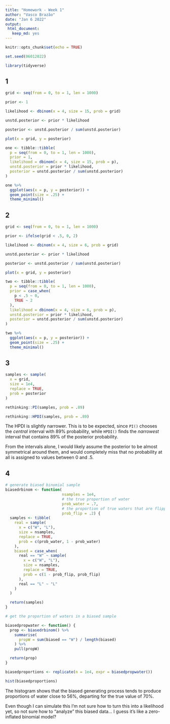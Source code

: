 ```yaml
---
title: "Homework - Week 1"
author: "Vasco Brazão"
date: "Jan 6 2022"
output: 
 html_document:
   keep_md: yes
---
```


```r
knitr::opts_chunk$set(echo = TRUE)
```

```r
set.seed(06012022)

library(tidyverse)
```


## 1

```r
grid <- seq(from = 0, to = 1, len = 1000)

prior <- 1

likelihood <- dbinom(x = 4, size = 15, prob = grid)

unstd.posterior <- prior * likelihood

posterior <- unstd.posterior / sum(unstd.posterior)

plot(x = grid, y = posterior)
```

```r
one <- tibble::tibble(
  p = seq(from = 0, to = 1, len = 1000),
  prior = 1,
  likelihood = dbinom(x = 4, size = 15, prob = p),
  unstd.posterior = prior * likelihood,
  posterior = unstd.posterior / sum(unstd.posterior)
)

one %>%
  ggplot(aes(x = p, y = posterior)) +
  geom_point(size = .25) +
  theme_minimal()
```

## 2

```r
grid <- seq(from = 0, to = 1, len = 1000)

prior <- ifelse(grid < .5, 0, 2)

likelihood <- dbinom(x = 4, size = 6, prob = grid)

unstd.posterior <- prior * likelihood

posterior <- unstd.posterior / sum(unstd.posterior)

plot(x = grid, y = posterior)
```

```r
two <- tibble::tibble(
  p = seq(from = 0, to = 1, len = 1000),
  prior = case_when(
    p < .5 ~ 0,
    TRUE ~ 2
  ),
  likelihood = dbinom(x = 4, size = 6, prob = p),
  unstd.posterior = prior * likelihood,
  posterior = unstd.posterior / sum(unstd.posterior)
)

two %>%
  ggplot(aes(x = p, y = posterior)) +
  geom_point(size = .25) +
  theme_minimal()
```

## 3

```r
samples <- sample(
  x = grid,
  size = 1e4,
  replace = TRUE,
  prob = posterior
)

rethinking::PI(samples, prob = .89)

rethinking::HPDI(samples, prob = .89)
```
 
The HPDI is slightly narrower. This is to be expected, since `PI()` chooses the *central* interval with 89% probability, while `HPDI()` finds the *narrowest* interval that contains 89% of the posterior probability.

From the intervals alone, I would likely assume the posterior to be almost symmetrical around them, and would completely miss that no probability at all is assigned to values between 0 and .5. 

## 4

```r
# generate biased binomial sample
biasedrbinom <- function(
                         nsamples = 1e4,
                         # the true proportion of water
                         prob_water = .7,
                         # the proportion of true waters that are flipped to land
                         prob_flip = .2) {
  samples <- tibble(
    real = sample(
      x = c("W", "L"),
      size = nsamples,
      replace = TRUE,
      prob = c(prob_water, 1 - prob_water)
    ),
    biased = case_when(
      real == "W" ~ sample(
        x = c("W", "L"),
        size = nsamples,
        replace = TRUE,
        prob = c(1 - prob_flip, prob_flip)
      ),
      real == "L" ~ "L"
    )
  )

  return(samples)
}

# get the proportion of waters in a biased sample

biasedpropwater <- function() {
  prop <- biasedrbinom() %>%
    summarise(
      propW = sum(biased == "W") / length(biased)
    ) %>%
    pull(propW)

  return(prop)
}
```

```r
biasedproportions <- replicate(n = 1e4, expr = biasedpropwater())

hist(biasedproportions)
```

The histogram shows that the biased generating process tends to produce proportions of water close to 56%, departing for the true value of 70%. 

Even though I can simulate this I'm not sure how to turn this into a likelihood yet, so not sure how to "analyze" this biased data... I guess it's like a zero-inflated binomial model? 
